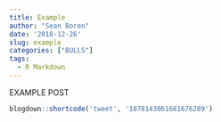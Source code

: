 ```yaml
---
title: Example
author: "Sean Boren"
date: '2018-12-26'
slug: example
categories: ["BULLS"]
tags:
  - R Markdown
---
```


EXAMPLE POST

```r
blogdown::shortcode('tweet', '1078143061681676289')

```

